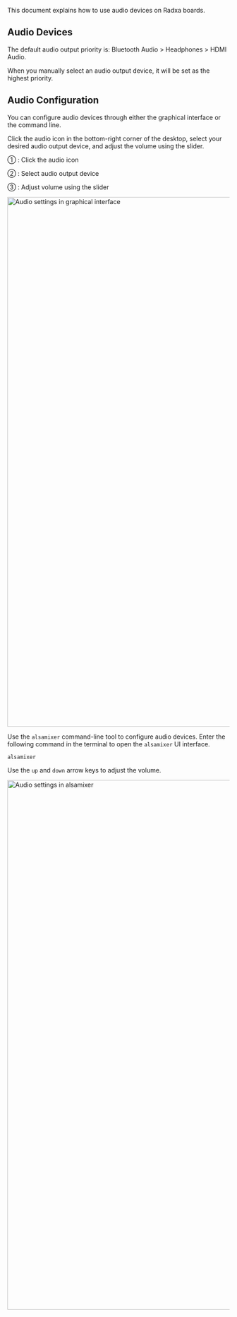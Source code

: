 
This document explains how to use audio devices on Radxa boards.

## Audio Devices

The default audio output priority is: Bluetooth Audio > Headphones > HDMI Audio.

When you manually select an audio output device, it will be set as the highest priority.

## Audio Configuration

You can configure audio devices through either the graphical interface or the command line.

<Tabs queryString="interface-mode">

<TabItem value="Graphical Interface">

Click the audio icon in the bottom-right corner of the desktop, select your desired audio output device, and adjust the volume using the slider.

① : Click the audio icon

② : Select audio output device

③ : Adjust volume using the slider

<Image
  src="/en/img/common/radxa-os/system-config/audio-#debian_version#-01.webp"
  alt="Audio settings in graphical interface"
  debian_version={props.debian_version}
  fallback={props.debian_version}
  width="1200"
/>

</TabItem>

<TabItem value="Command Line">

Use the `alsamixer` command-line tool to configure audio devices. Enter the following command in the terminal to open the `alsamixer` UI interface.

<NewCodeBlock tip="radxa@device$" type="device">

```
alsamixer
```

</NewCodeBlock>

Use the `up` and `down` arrow keys to adjust the volume.

<Image
  src="/en/img/common/radxa-os/system-config/audio-#debian_version#-02.webp"
  alt="Audio settings in alsamixer"
  debian_version={props.debian_version}
  fallback={props.debian_version}
  width="1200"
/>

</TabItem>

</Tabs>
